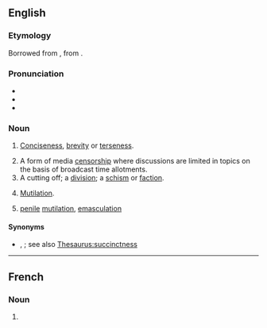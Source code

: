 ==English==

===Etymology===
Borrowed from {{bor|en|fr|concision}}, from {{der|en|la|concisiō}}.

===Pronunciation===
* {{IPA|en|/kənˈsɪʒən/}}
* {{rhymes|en|ɪʒən}}
* {{hyph|en|con|ci|sion}}

===Noun===
{{en-noun|~}}

# {{lb|en|somewhat|rare}} [[conciseness|Conciseness]], [[brevity]] or [[terseness]].
# A form of media [[censorship]] where discussions are limited in topics on the basis of broadcast time allotments.
# A cutting off; a [[division]]; a [[schism]] or [[faction]].
#: {{rfquotek|en|South}}
# [[mutilation|Mutilation]].
# {{lb|en|Christianity}} [[penile]] [[mutilation]], [[emasculation]] {{q|used as a polemical term in Paul's epistles}}

====Synonyms====
* {{sense|conciseness}} {{l|en|laconicism}}, {{l|en|succinctness}}; see also [[Thesaurus:succinctness]]

----

==French==

===Noun===
{{fr-noun|f}}

# {{l|en|concision}}